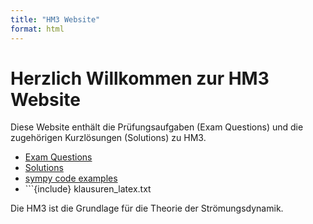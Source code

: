 ```yaml
---
title: "HM3 Website"
format: html
---
```


# Herzlich Willkommen zur HM3 Website

Diese Website enthält die Prüfungsaufgaben (Exam Questions) und die zugehörigen Kurzlösungen (Solutions) zu HM3.

- [Exam Questions](exam-questions.qmd)
- [Solutions](solutions.qmd)
- [sympy code examples](hm3_python.qmd)
- ```{include} klausuren_latex.txt

Die HM3 ist die Grundlage für die Theorie der Strömungsdynamik. 
